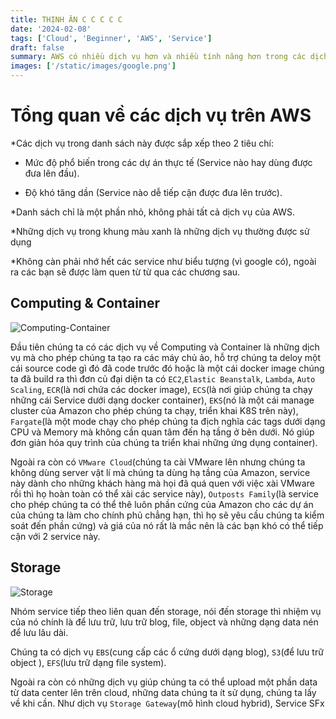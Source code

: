 ```yaml
---
title: THỊNH ĂN C C C C C
date: '2024-02-08'
tags: ['Cloud', 'Beginner', 'AWS', 'Service']
draft: false
summary: AWS có nhiều dịch vụ hơn và nhiều tính năng hơn trong các dịch vụ đó, hơn bất kỳ nhà cung cấp đám mây nào khác–từ các công nghệ cơ sở hạ tầng như máy tính, ổ lưu trữ và cơ sở dữ liệu–đến các công nghệ mới nổi, như machine learning và trí tuệ nhân tạo, kho dữ liệu và phân tích, và Internet of Things.
images: ['/static/images/google.png']
---
```


# Tổng quan về các dịch vụ trên AWS

\*Các dịch vụ trong danh sách này được sắp xếp theo 2 tiêu chí:

- Mức độ phổ biến trong các dự án thực tế (Service nào hay dùng được đưa lên đầu).

- Độ khó tăng dần (Service nào dễ tiếp cận được đưa lên trước).

\*Danh sách chỉ là một phần nhỏ, không phải tất cả dịch vụ của AWS.

\*Những dịch vụ trong khung màu xanh là những dịch vụ thường được sử dụng

\*Không càn phải nhớ hết các service như biểu tượng (vì google có), ngoài ra các bạn sẽ được làm quen từ từ qua các chương sau.

## Computing & Container

![Computing-Container](/static/images/computing-and-container.png)

Đầu tiên chúng ta có các dịch vụ về Computing và Container là những dịch vụ mà cho phép chúng ta tạo ra các máy chủ ảo, hỗ trợ chúng ta
deloy một cái source code gì đó đã code trước đó hoặc là một cái docker image chúng ta đã build ra thì đơn củ đại diện
ta có `EC2`,`Elastic Beanstalk`, `Lambda`, `Auto Scaling`, `ECR`(là nơi chứa các docker image), `ECS`(là nơi giúp chúng ta chạy những cái Service dưới dạng docker container),
`EKS`(nó là một cái manage cluster của Amazon cho phép chúng ta chạy, triển khai K8S trên này), `Fargate`(là một mode chạy cho phép chúng ta địch nghĩa các tags dưới dạng CPU và Memory mà không cần quan tâm đến hạ tầng ở bên dưới. Nó giúp đơn giản hóa quy trình của chúng ta triển khai những ứng dụng container).

Ngoài ra còn có `VMware Cloud`(chúng ta cài VMware lên nhưng chúng ta không dùng server vật lí mà chúng ta dùng hạ tầng của Amazon, service này dành cho những khách hàng mà họi đã quá quen với việc xài VMware rồi thì họ hoàn toàn có thể xài các service này), `Outposts Family`(là service cho phép chúng ta có thể thê luôn phần cứng của Amazon cho các dự án của chúng ta làm cho chính phủ chẳng hạn, thì họ sẽ yêu cầu chúng ta kiểm soát đến phần cứng) và giá của nó rất là mắc nên là các bạn khó có thể tiếp cận với 2 service này.

## Storage

![Storage](/static/images/storage.png)

Nhóm service tiếp theo liên quan đến storage, nói đến storage thì nhiệm vụ của nó chính là để lưu trữ, lưu trữ blog, file, object và những dạng data nén để lưu lâu dài.

Chúng ta có dịch vụ `EBS`(cung cấp các ổ cứng dưới dạng blog), `S3`(để lưu trữ object ), `EFS`(lưu trữ dạng file system).

Ngoài ra còn có những dịch vụ giúp chúng ta có thể upload một phần data từ data center lên trên cloud, những data chúng ta ít sử dụng, chúng ta lấy về khi cần. Như dịch vụ `Storage Gateway`(mô hình cloud hybrid),
Service SFx
